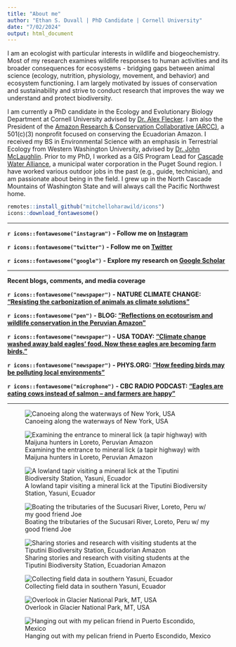 ```yaml
---
title: "About me"
author: "Ethan S. Duvall | PhD Candidate | Cornell University"
date: "7/02/2024"
output: html_document
---
```


I am an ecologist with particular interests in wildlife and biogeochemistry. Most of my research examines wildlife responses to human activities and its broader consequences for ecosystems - bridging gaps between animal science (ecology, nutrition, physiology, movement, and behavior) and ecosystem functioning. I am largely motivated by issues of conservation and sustainability and strive to conduct research that improves the way we understand and protect biodiversity.

I am currently a PhD candidate in the Ecology and Evolutionary Biology Department at Cornell University advised by [Dr. Alex Flecker](https://fleckerlab.weebly.com/){target="_blank"}. I am also the President of the [Amazon Research & Conservation Collaborative (ARCC)](https://www.rainforest-arcc.org/){target="_blank"}, a 501(c)(3) nonprofit focused on conserving the Ecuadorian Amazon. I received my BS in Environmental Science with an emphasis in Terrestrial Ecology from Western Washington University, advised by [Dr. John McLaughlin](https://faculty.jmcl.wwu.edu/). Prior to my PhD, I worked as a GIS Program Lead for [Cascade Water Alliance](https://cascadewater.org/), a municipal water corporation in the Puget Sound region. I have worked various outdoor jobs in the past (e.g., guide, technician), and am passionate about being in the field. I grew up in the North Cascade Mountains of Washington State and will always call the Pacific Northwest home.

```r
remotes::install_github("mitchelloharawild/icons")
icons::download_fontawesome()
```

<hr />

**`r icons::fontawesome("instagram")` - Follow me on [Instagram](https://www.instagram.com/ethanduvall.ecology)**

**`r icons::fontawesome("twitter")` - Follow me on [Twitter](https://twitter.com/DuvallEcology)**

**`r icons::fontawesome("google")` - Explore my research on [Google Scholar](https://scholar.google.com/citations?user=hrYz_sIAAAAJ&hl=en)**

<hr />

**Recent blogs, comments, and media coverage**

**`r icons::fontawesome("newspaper")` - NATURE CLIMATE CHANGE: ["Resisting the carbonization of animals as climate solutions"](https://www.nature.com/articles/s41558-024-02106-y.epdf?sharing_token=HOaCEq1KMVVXYbacg5Mi1NRgN0jAjWel9jnR3ZoTv0PW8wVlnCj38vstc67HcL_Ew8eonwiGkEe1KJb5oNHaMKJukKC7Ld35y8mWLvHKKs4zcOsvNIpUTJDqIXsRojjWQYynQ2KvqnW3LY8hxyRzkGwifLMVds3DaJKoTIsZCB8%3D)**

**`r icons::fontawesome("pen")` - BLOG: ["Reflections on ecotourism and wildlife conservation in the Peruvian Amazon"](https://aceer.org/reflections-on-ecotourism-and-wildlife-conservation-in-the-peruvian-amazon/)**

**`r icons::fontawesome("newspaper")` - USA TODAY: ["Climate change washed away bald eagles' food. Now these eagles are becoming farm birds."](https://www.usatoday.com/story/news/nation/2023/03/18/bald-eagles-adapt-after-climate-change/11470297002/)**

**`r icons::fontawesome("newspaper")` - PHYS.ORG: ["How feeding birds may be polluting local environments"](https://phys.org/news/2024-08-birds-polluting-local-environments.html)**

**`r icons::fontawesome("microphone")` - CBC RADIO PODCAST: ["Eagles are eating cows instead of salmon – and farmers are happy"](https://www.cbc.ca/player/play/2188569155552)**

<hr />

![Canoeing along the waterways of New York, USA](images/canoe1.JPG)

![Examining the entrance to mineral lick (a tapir highway) with Maijuna hunters in Loreto, Peruvian Amazon ](C:\Users\ethan\OneDrive\Documents\Github\Repos\website\images\tapirlick.jpg)

![A lowland tapir visiting a mineral lick at the Tiputini Biodiversity Station, Yasuni, Ecuador](C:\Users\ethan\OneDrive\Documents\Github\Repos\website\images\tapir_lick3.jpg)

![Boating the tributaries of the Sucusari River, Loreto, Peru w/ my good friend Joe](images/river_joe.JPG)

![Sharing stories and research with visiting students at the Tiputini Biodiversity Station, Ecuadorian Amazon](C:\Users\ethan\OneDrive\Documents\Github\Repos\website\images\ethan_duvall_lecture.jpg)

![Collecting field data in southern Yasuni, Ecuador](images/ethan_duvall_research.jpg)

![Overlook in Glacier National Park, MT, USA](C:\Users\ethan\OneDrive\Documents\Github\Repos\website\images\ethan_glacier.jpg)

![Hanging out with my pelican friend in Puerto Escondido, Mexico](images/ethan_pelican.PNG)
